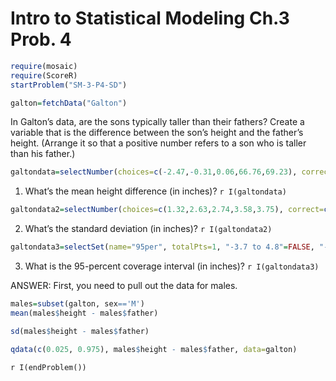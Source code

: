 Intro to Statistical Modeling Ch.3 Prob. 4
========================================================
```r
require(mosaic)
require(ScoreR)
startProblem("SM-3-P4-SD")
```

```r
galton=fetchData("Galton")
```

In Galton's data, are the sons typically taller than their fathers? Create a variable that is the difference between the son's height and the father's height. (Arrange it so that a positive number refers to a son who is taller than his father.)

```r
galtondata=selectNumber(choices=c(-2.47,-0.31,0.06,66.76,69.23), correct=c(0.06), name="meanDifference", totalPts=1)
```
1. What's the mean height difference (in inches)? `r I(galtondata)`

```r
galtondata2=selectNumber(choices=c(1.32,2.63,2.74,3.58,3.75), correct=c(2.74), name="StdDev", totalPts=1)
```
2. What's the standard deviation (in inches)? `r I(galtondata2)`

```r
galtondata3=selectSet(name="95per", totalPts=1, "-3.7 to 4.8"=FALSE, "-4.6 to 4.9"= FALSE, "-5.2 to 5.6"=TRUE, "-9.5 to 4.5"=FALSE)
```
3. What is the 95-percent coverage interval (in inches)? `r I(galtondata3)`      

<aside>
ANSWER:
First, you need to pull out the data for males.     
```r
males=subset(galton, sex=='M')
mean(males$height - males$father)
```

```r
sd(males$height - males$father)
```

```r
qdata(c(0.025, 0.975), males$height - males$father, data=galton)
```
</aside>

`r I(endProblem())`
